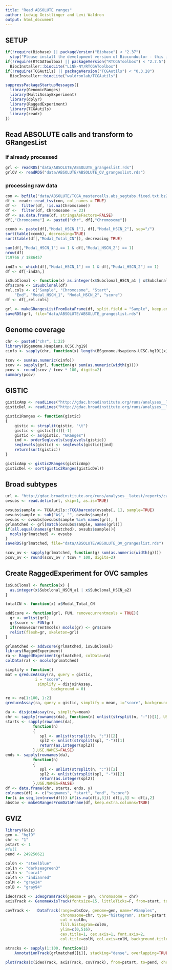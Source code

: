 ```yaml
---
title: "Read ABSOLUTE ranges"
author: Ludwig Geistlinger and Levi Waldron
output: html_document
---
```


## SETUP

```r
if(!require(Biobase) || packageVersion("Biobase") < "2.37")
  stop("Please install the development version of Bioconductor - this is cutting-edge stuff!")
if(!require(RTCGAToolbox) || packageVersion("RTCGAToolbox") < "2.7.5")
  BiocInstaller::biocLite("LiNk-NY/RTCGAToolbox")
if(!require(TCGAutils) || packageVersion("TCGAutils") < "0.3.28")
  BiocInstaller::biocLite("waldronlab/TCGAutils")
```

```r
suppressPackageStartupMessages({
  library(GenomicRanges)
  library(MultiAssayExperiment)
  library(dplyr)
  library(RaggedExperiment)
  library(TCGAutils)
  library(readr)
})
```

## Read ABSOLUTE calls and transform to GRangesList

### if already processed

```r
grl <- readRDS("data/ABSOLUTE/ABSOLUTE_grangeslist.rds")
grlOV <- readRDS("data/ABSOLUTE/ABSOLUTE_OV_grangeslist.rds")
```

### processing raw data

```r
con <- bzfile("data/ABSOLUTE/TCGA_mastercalls.abs_segtabs.fixed.txt.bz2")
df <- readr::read_tsv(con, col_names = TRUE)
df <-  filter(df, !is.na(Chromosome))
df <-  filter(df, Chromosome != 23)
df <- as.data.frame(df, stringsAsFactors=FALSE)
df[,"Chromosome"] <- paste0("chr", df[,"Chromosome"])
```

```r
ccomb <- paste(df[,"Modal_HSCN_1"], df[,"Modal_HSCN_2"], sep="/")
sort(table(ccomb), decreasing=TRUE)
sort(table(df[,"Modal_Total_CN"]), decreasing TRUE)
```

```r
sum(df[,"Modal_HSCN_1"] == 1 & df[,"Modal_HSCN_2"] == 1)
nrow(df)
719766 / 1886457

ind2n <- which(df[,"Modal_HSCN_1"] == 1 & df[,"Modal_HSCN_2"] == 1)
df <- df[-ind2n,]
```

```r
isSubClonal <- function(x) as.integer(x$Subclonal_HSCN_a1 | x$Subclonal_HSCN_a2)
df$score <- isSubClonal(df)
rel.cols <- c("Sample", "Chromosome", "Start", 
    "End", "Modal_HSCN_1", "Modal_HSCN_2", "score")
df <- df[,rel.cols]
```


```r
grl <- makeGRangesListFromDataFrame(df, split.field = "Sample", keep.extra.columns = TRUE) 
saveRDS(grl, file="data/ABSOLUTE/ABSOLUTE_grangeslist.rds")
```

## Genome coverage
```r
chr <- paste0("chr", 1:22)
library(BSgenome.Hsapiens.UCSC.hg19)
cinfo <- sapply(chr, function(x) length(BSgenome.Hsapiens.UCSC.hg19[[x]]))

tcov <- sum(as.numeric(cinfo))
scov <- sapply(grl, function(g) sum(as.numeric(width(g))))
pcov <- round(scov / tcov * 100, digits=2) 
summary(pcov)
```

## GISTIC
```r
gisticAmp <- readLines("http://gdac.broadinstitute.org/runs/analyses__latest/reports/cancer/OV-TP/CopyNumber_Gistic2/amp_genes.conf_99.txt")
gisticDel <- readLines("http://gdac.broadinstitute.org/runs/analyses__latest/reports/cancer/OV-TP/CopyNumber_Gistic2/del_genes.conf_99.txt")

gistic2Ranges <- function(gistic)
{
    gistic <- strsplit(gistic, "\t")
    gistic <- gistic[[4]][-1]
    gistic <- as(gistic, "GRanges")
    ind <- orderSeqlevels(seqlevels(gistic))
    seqlevels(gistic) <- seqlevels(gistic)[ind]
    return(sort(gistic))
}

gisticAmp <- gistic2Ranges(gisticAmp)
gisticDel <- sort(gistic2Ranges(gisticDel))
```

## Broad subtypes


```r
url <- "http://gdac.broadinstitute.org/runs/analyses__latest/reports/cancer/OV-TP/mRNA_Clustering_CNMF/OV-TP.bestclus.txt"
ovsubs <- read.delim(url, skip=1, as.is=TRUE)
```

```r
ovsubs$sample <- TCGAutils::TCGAbarcode(ovsubs[, 1], sample=TRUE)
ovsubs$sample <- sub("A$", "", ovsubs$sample)
ovsubs <- ovsubs[ovsubs$sample %in% names(grl), ]
grlmatched <- grl[match(ovsubs$sample, names(grl))]
if(all.equal(names(grlmatched), ovsubs$sample)){
  mcols(grlmatched) <- ovsubs
}
saveRDS(grlmatched, file="data/ABSOLUTE/ABSOLUTE_OV_grangeslist.rds")
```

```r
scov_ov <- sapply(grlmatched, function(g) sum(as.numeric(width(g)))) 
pcov_ov <- round(scov_ov / tcov * 100, digits=2)
```

## Create RaggedExperiment for OVC samples




```r
isSubClonal <- function(x) {
  as.integer(x$Subclonal_HSCN_a1 | x$Subclonal_HSCN_a2)
}

totalCN <- function(x) x$Modal_Total_CN

addScore <- function(grl, FUN, removecurrentmcols = TRUE){
  gr <- unlist(grl)
  gr$score <- FUN(gr)
  if(removecurrentmcols) mcols(gr) <- gr$score 
  relist(flesh=gr, skeleton=grl)
}

grlmatched <- addScore(grlmatched, isSubClonal)
library(RaggedExperiment)
ra <- RaggedExperiment(grlmatched, colData=ra)
colData(ra) <- mcols(grlmatched)
```

```r
simplify = function()
mat = qreduceAssay(ra, query = gistic,
             i = "score",
              simplify = disjoinAssay,
                    background = 0)

re <- ra[1:100, 1:2]
qreduceAssay(ra, query = gistic, simplify = mean, i="score", background = 0)
```

```r
da <- disjoinAssay(ra, simplify=mean)
chr <- sapply(rownames(da), function(n) unlist(strsplit(n, ":"))[1], USE.NAMES=FALSE)
starts <- sapply(rownames(da), 
            function(n)
            {
               spl <- unlist(strsplit(n, ":"))[2]
               spl2 <- unlist(strsplit(spl, "-"))[1]
               return(as.integer(spl2))
            },USE.NAMES=FALSE) 
ends <- sapply(rownames(da), 
            function(n)
            {
               spl <- unlist(strsplit(n, ":"))[2]
               spl2 <- unlist(strsplit(spl, "-"))[2]
               return(as.integer(spl2))
            },USE.NAMES=FALSE) 
df <- data.frame(chr, starts, ends, y)
colnames(df) <- c("seqnames", "start", "end", "score")
for(i in seq_len(nrow(df))) if(is.na(df[i,3])) df[i,3] <- df[i,2]
absCov <- makeGRangesFromDataFrame(df, keep.extra.columns=TRUE)
```

## GVIZ
```r
library(Gviz)
gen <- "hg19"
chr <- "1"
pstart <- 1
#full
pend <- 249250621

col0n <- "steelblue"
col1n <- "darkseagreen3"
col3n <- "coral"
col4n <- "indianred"
colM <- "gray24"
colB <- "gray94"

ideoTrack <- IdeogramTrack(genome = gen, chromosome = chr)
axisTrack <- GenomeAxisTrack(fontsize=15, littleTicks=F, from=start, to=end)

covTrack <-   DataTrack(range=absCov, genome=gen, name="#Samples",  
                        chromosome=chr, type="histogram", start=pstart, end=pend, 
                        col = col0n,
                        fill.histogram=col0n, 
                        ylim=c(0,516), 
                        cex.title=1, cex.axis=1, font.axis=2, 
                        col.title=colM, col.axis=colM, background.title=colB)

atracks <- sapply(1:100, function(i) 
    AnnotationTrack(grlmatched[[i]], stacking="dense", overlapping=TRUE))

plotTracks(c(ideoTrack, axisTrack, covTrack), from=pstart, to=pend, chromosome=chr)
```
